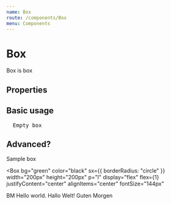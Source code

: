 ```yaml
---
name: Box
route: /components/Box
menu: Components
---
```




# Box

Box is box

## Properties

<Props of={Box} />

## Basic usage

<pre>
  <Box>Empty box</Box>
</pre>

## Advanced?

<Playground>
<Box bg="green" sx={{ borderRadius: "m" }} width="400px" p="xs" my="l" textAlign="center">Sample box</Box>


<Box
  bg="green" 
  color="black" 
  sx={{ borderRadius: "circle" }}
  width="200px"
  height="200px"
  p="l"
  display="flex"
  flex={1}
  justifyContent="center"
  alignItems="center"
  fontSize="144px"
>
  BM
</Box>
<Card mt="xl" p="m" bg="green" width="450px">Hello world. Hallo Welt! Guten Morgen</Card>
</Playground>

